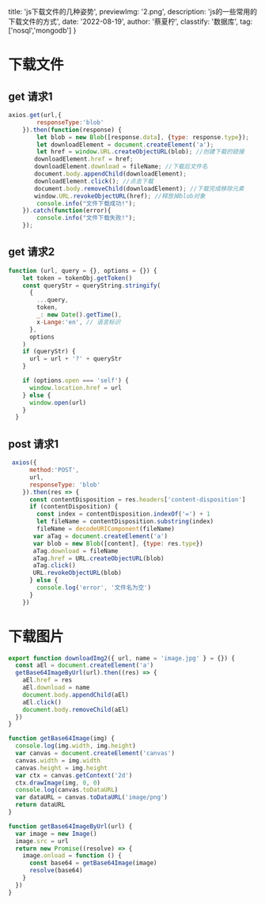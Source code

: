   title: 'js下载文件的几种姿势',
  previewImg: '2.png',
  description: 'js的一些常用的下载文件的方式',
  date: '2022-08-19',
  author: '蔡夏柠',
  classtify: '数据库',
  tag: ['nosql','mongodb']
}


# 下载文件
## get 请求1
```javascript
axios.get(url,{
        responseType:'blob'
    }).then(function(response) {
        let blob = new Blob([response.data], {type: response.type}); 
    	let downloadElement = document.createElement('a');
    	let href = window.URL.createObjectURL(blob); //创建下载的链接
    　　downloadElement.href = href;
    　　downloadElement.download = fileName; //下载后文件名
    　　document.body.appendChild(downloadElement);
    　　downloadElement.click(); //点击下载
    　　document.body.removeChild(downloadElement); //下载完成移除元素
    　　window.URL.revokeObjectURL(href); //释放掉blob对象
    	console.info("文件下载成功!");
    }).catch(function(error){
    	console.info("文件下载失败!");
    });
```

## get 请求2
```javascript
function (url, query = {}, options = {}) {
    let token = tokenObj.getToken()
    const queryStr = queryString.stringify(
      {
        ...query,
        token,
        _: new Date().getTime(),
        x-Lange:'en', // 语言标识
      },
      options
    )
    if (queryStr) {
      url = url + '?' + queryStr
    }

    if (options.open === 'self') {
      window.location.href = url
    } else {
      window.open(url)
    }
  }
```

## post 请求1
```javascript
 axios({
      method:'POST',
      url,
      responseType: 'blob'
    }).then(res => {
      const contentDisposition = res.headers['content-disposition']
      if (contentDisposition) {
        const index = contentDisposition.indexOf('=') + 1
        let fileName = contentDisposition.substring(index)
        fileName = decodeURIComponent(fileName)
       var aTag = document.createElement('a')
       var blob = new Blob([content], {type: res.type})
       aTag.download = fileName
       aTag.href = URL.createObjectURL(blob)
       aTag.click()
       URL.revokeObjectURL(blob)
      } else {
        console.log('error', '文件名为空')
      }
    })
```

# 下载图片
``` javascript 
export function downloadImg2({ url, name = 'image.jpg' } = {}) {
  const aEl = document.createElement('a')
  getBase64ImageByUrl(url).then((res) => {
    aEl.href = res
    aEl.download = name
    document.body.appendChild(aEl)
    aEl.click()
    document.body.removeChild(aEl)
  })
}

function getBase64Image(img) {
  console.log(img.width, img.height)
  var canvas = document.createElement('canvas')
  canvas.width = img.width
  canvas.height = img.height
  var ctx = canvas.getContext('2d')
  ctx.drawImage(img, 0, 0)
  console.log(canvas.toDataURL)
  var dataURL = canvas.toDataURL('image/png')
  return dataURL
}

function getBase64ImageByUrl(url) {
  var image = new Image()
  image.src = url
  return new Promise((resolve) => {
    image.onload = function () {
      const base64 = getBase64Image(image)
      resolve(base64)
    }
  })
}

```